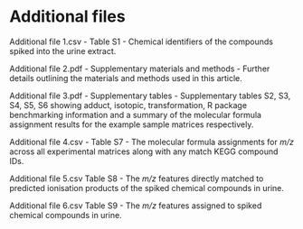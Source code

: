 # Additional files

Additional file 1.csv - Table S1 -
Chemical identifiers of the compounds spiked into the urine extract.

Additional file 2.pdf - Supplementary materials and methods -
Further details outlining the materials and methods used in this article. 

Additional file 3.pdf - Supplementary tables -
Supplementary tables S2, S3, S4, S5, S6 showing adduct, isotopic, transformation, R package benchmarking information and a summary of the molecular formula assignment results for the example sample matrices respectively.

Additional file 4.csv - Table S7 -
The molecular formula assignments for *m/z* across all experimental matrices along with any match KEGG compound IDs.

Additional file 5.csv Table S8 -
The *m/z* features directly matched to predicted ionisation products of the spiked chemical compounds in urine.

Additional file 6.csv Table S9 -
The *m/z* features assigned to spiked chemical compounds in urine.
